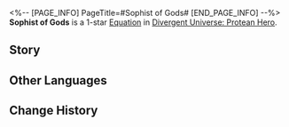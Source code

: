 <%-- [PAGE_INFO]
PageTitle=#Sophist of Gods#
[END_PAGE_INFO] --%>
{{Equation Infobox
|period   = Protean Hero
|rarity   = 1
|path1    = Elation*2
|path2    = Erudition*2
|effect   = After an ally uses an Ultimate, when using the next attack, deals "{{Extra Effect|Aftertaste|61000054}}" DMG equal to {{Color|h|240%}} ATK {{Color|h|1}} time(s) to the target.
|mentions = Aquila; Kephale; Phagousa; Zagreus
}}
'''Sophist of Gods''' is a 1-star [[Divergent Universe: Protean Hero/Equations|Equation]] in [[Divergent Universe: Protean Hero]].

==Story==
{{Description|Allow me to tell you of a group of lunatics, disciples of deception.<br />They were thieves who lived off debate, gambling with a single gold coin,<br />And were eager to see who would cower away first.<br />It's known to the mankind that Aquila reigns over the sky, while Phagousa rules the seas.<br />But they argued that the falling raindrops were the scattered scale powder of butterflies.<br />Is sleep a gentle caress from the death, or the whisper of the night?<br />But they dared claim it was the gift of Zagreus.<br />Blasphemous! How could they have named Kephale the Father of the Earth?<br />They lobbied the city-states to smash the statues of butterflies, reshaping them into spiders.<br />The sages were left speechless before these unreasonable scoundrels, their faces flushed with indignation, shouting and protesting in vain.<br />The gods and their authority were reduced to mere props in their ridiculous performance.}}
<!--
==Gameplay Notes==
* 
-->
==Other Languages==
{{Other Languages
|en   = Sophist of Gods
|zhs  = 诸神诡辩家
|zht  = 諸神詭辯家
|ja   = {{Rubi|神々|かみがみ}}を{{Rubi|噂|うわさ}}する{{Rubi|詭弁家|きべんか}}
|ko   = 신들의 궤변가
|es   = Sofista de los dioses
|fr   = Sophiste des dieux
|ru   = Софист богов
|th   = นักโต้แย้งทวยเทพ
|vi   = Kẻ Ngụy Biện Chư Thần
|de   = Sophist der Götter
|id   = Sophist of Gods
|pt   = Sofista das Divindades
}}

==Change History==
{{Change History|3.1}}